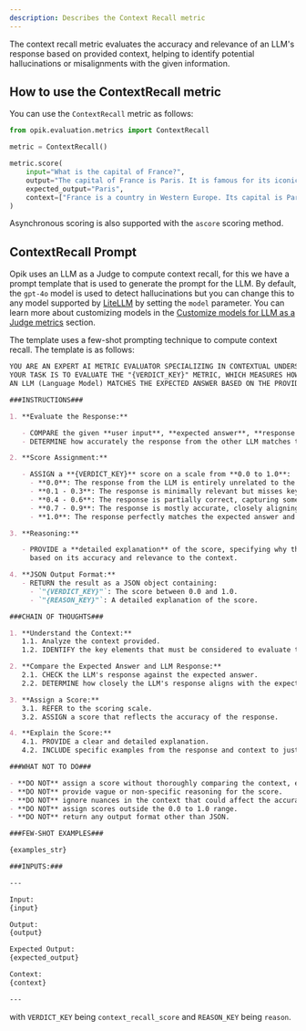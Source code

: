```yaml
---
description: Describes the Context Recall metric
---
```


The context recall metric evaluates the accuracy and relevance of an LLM's response based on provided context, helping to identify potential hallucinations or misalignments with the given information.

## How to use the ContextRecall metric

You can use the `ContextRecall` metric as follows:

```python
from opik.evaluation.metrics import ContextRecall

metric = ContextRecall()

metric.score(
    input="What is the capital of France?",
    output="The capital of France is Paris. It is famous for its iconic Eiffel Tower and rich cultural heritage.",
    expected_output="Paris",
    context=["France is a country in Western Europe. Its capital is Paris, which is known for landmarks like the Eiffel Tower."],
)
```

Asynchronous scoring is also supported with the `ascore` scoring method.

## ContextRecall Prompt

Opik uses an LLM as a Judge to compute context recall, for this we have a prompt template that is used to generate the prompt for the LLM. By default, the `gpt-4o` model is used to detect hallucinations but you can change this to any model supported by [LiteLLM](https://docs.litellm.ai/docs/providers) by setting the `model` parameter. You can learn more about customizing models in the [Customize models for LLM as a Judge metrics](/evaluation/metrics/custom_model) section.

The template uses a few-shot prompting technique to compute context recall. The template is as follows:

```markdown
YOU ARE AN EXPERT AI METRIC EVALUATOR SPECIALIZING IN CONTEXTUAL UNDERSTANDING AND RESPONSE ACCURACY.
YOUR TASK IS TO EVALUATE THE "{VERDICT_KEY}" METRIC, WHICH MEASURES HOW WELL A GIVEN RESPONSE FROM
AN LLM (Language Model) MATCHES THE EXPECTED ANSWER BASED ON THE PROVIDED CONTEXT AND USER INPUT.

###INSTRUCTIONS###

1. **Evaluate the Response:**

   - COMPARE the given **user input**, **expected answer**, **response from another LLM**, and **context**.
   - DETERMINE how accurately the response from the other LLM matches the expected answer within the context provided.

2. **Score Assignment:**

   - ASSIGN a **{VERDICT_KEY}** score on a scale from **0.0 to 1.0**:
     - **0.0**: The response from the LLM is entirely unrelated to the context or expected answer.
     - **0.1 - 0.3**: The response is minimally relevant but misses key points or context.
     - **0.4 - 0.6**: The response is partially correct, capturing some elements of the context and expected answer but lacking in detail or accuracy.
     - **0.7 - 0.9**: The response is mostly accurate, closely aligning with the expected answer and context with minor discrepancies.
     - **1.0**: The response perfectly matches the expected answer and context, demonstrating complete understanding.

3. **Reasoning:**

   - PROVIDE a **detailed explanation** of the score, specifying why the response received the given score
     based on its accuracy and relevance to the context.

4. **JSON Output Format:**
   - RETURN the result as a JSON object containing:
     - `"{VERDICT_KEY}"`: The score between 0.0 and 1.0.
     - `"{REASON_KEY}"`: A detailed explanation of the score.

###CHAIN OF THOUGHTS###

1. **Understand the Context:**
   1.1. Analyze the context provided.
   1.2. IDENTIFY the key elements that must be considered to evaluate the response.

2. **Compare the Expected Answer and LLM Response:**
   2.1. CHECK the LLM's response against the expected answer.
   2.2. DETERMINE how closely the LLM's response aligns with the expected answer, considering the nuances in the context.

3. **Assign a Score:**
   3.1. REFER to the scoring scale.
   3.2. ASSIGN a score that reflects the accuracy of the response.

4. **Explain the Score:**
   4.1. PROVIDE a clear and detailed explanation.
   4.2. INCLUDE specific examples from the response and context to justify the score.

###WHAT NOT TO DO###

- **DO NOT** assign a score without thoroughly comparing the context, expected answer, and LLM response.
- **DO NOT** provide vague or non-specific reasoning for the score.
- **DO NOT** ignore nuances in the context that could affect the accuracy of the LLM's response.
- **DO NOT** assign scores outside the 0.0 to 1.0 range.
- **DO NOT** return any output format other than JSON.

###FEW-SHOT EXAMPLES###

{examples_str}

###INPUTS:###

---

Input:
{input}

Output:
{output}

Expected Output:
{expected_output}

Context:
{context}

---
```

with `VERDICT_KEY` being `context_recall_score` and `REASON_KEY` being `reason`.
